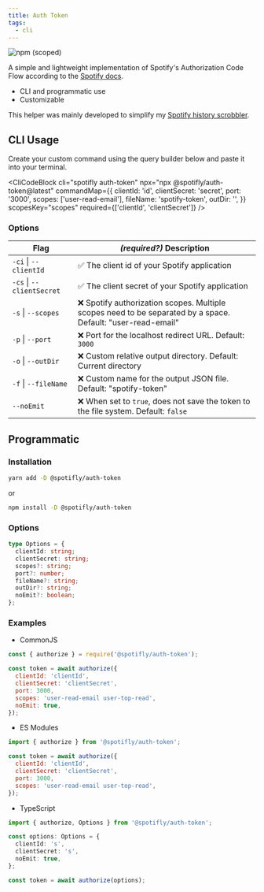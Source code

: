 ```yaml
---
title: Auth Token
tags:
  - cli
---
```


![npm (scoped)](https://img.shields.io/npm/v/@spotifly/auth-token)

A simple and lightweight implementation of Spotify's Authorization Code Flow according to the [Spotify docs](https://developer.spotify.com/documentation/general/guides/authorization/code-flow/).

- CLI and programmatic use
- Customizable

This helper was mainly developed to simplify my [Spotify history scrobbler](https://github.com/eegli/spotify-history).

## CLI Usage

Create your custom command using the query builder below and paste it into your terminal.


<CliCodeBlock
  cli="spotifly auth-token"
  npx="npx @spotifly/auth-token@latest"
  commandMap={{
    clientId: 'id',
    clientSecret: 'secret',
    port: '3000',
    scopes: ['user-read-email'],
    fileName: 'spotify-token',
    outDir: '',
  }}
  scopesKey="scopes"
  required={['clientId', 'clientSecret']}
/>

### Options

| Flag                      | _(required?)_ Description                                                                                    |
| ------------------------- | ------------------------------------------------------------------------------------------------------------ |
| `-ci` \| `--clientId`     | ✅ The client id of your Spotify application                                                                 |
| `-cs` \| `--clientSecret` | ✅ The client secret of your Spotify application                                                             |
| `-s` \| `--scopes`        | ❌ Spotify authorization scopes. Multiple scopes need to be separated by a space. Default: "user-read-email" |
| `-p` \| `--port`          | ❌ Port for the localhost redirect URL. Default: `3000`                                                      |
| `-o` \| `--outDir`        | ❌ Custom relative output directory. Default: Current directory                                              |
| `-f` \| `--fileName`      | ❌ Custom name for the output JSON file. Default: "spotify-token"                                            |
| `--noEmit`                | ❌ When set to `true`, does not save the token to the file system. Default: `false`                          |

## Programmatic

### Installation

```bash
yarn add -D @spotifly/auth-token
```

or

```bash
npm install -D @spotifly/auth-token
```

### Options

```ts
type Options = {
  clientId: string;
  clientSecret: string;
  scopes?: string;
  port?: number;
  fileName?: string;
  outDir?: string;
  noEmit?: boolean;
};
```

### Examples

- CommonJS

```js
const { authorize } = require('@spotifly/auth-token');

const token = await authorize({
  clientId: 'clientId',
  clientSecret: 'clientSecret',
  port: 3000,
  scopes: 'user-read-email user-top-read',
  noEmit: true,
});
```

- ES Modules

```js
import { authorize } from '@spotifly/auth-token';

const token = await authorize({
  clientId: 'clientId',
  clientSecret: 'clientSecret',
  port: 3000,
  scopes: 'user-read-email user-top-read',
});
```

- TypeScript

```ts
import { authorize, Options } from '@spotifly/auth-token';

const options: Options = {
  clientId: 's',
  clientSecret: 's',
  noEmit: true,
};

const token = await authorize(options);
```
